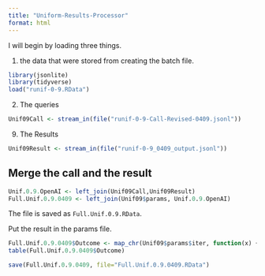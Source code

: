 ```yaml
---
title: "Uniform-Results-Processor"
format: html
---
```


I will begin by loading three things.  

1. the data that were stored from creating the batch file.

```r
library(jsonlite)
library(tidyverse)
load("runif-0-9.RData")
```

2. The queries

```r
Unif09Call <- stream_in(file("runif-0-9-Call-Revised-0409.jsonl"))
```

9. The Results

```r
Unif09Result <- stream_in(file("runif-0-9_0409_output.jsonl"))
```

## Merge the call and the result

```r
Unif.0.9.OpenAI <- left_join(Unif09Call,Unif09Result)
Full.Unif.0.9.0409 <- left_join(Unif09$params, Unif.0.9.OpenAI)
```

The file is saved as `Full.Unif.0.9.RData`.

Put the result in the params file.

```r
Full.Unif.0.9.0409$Outcome <- map_chr(Unif09$params$iter, function(x) { unlist(Unif09Result$response$body$choices[[x]][[2]][2]) })
table(Full.Unif.0.9.0409$Outcome)
```

```r
save(Full.Unif.0.9.0409, file="Full.Unif.0.9.0409.RData")
```

